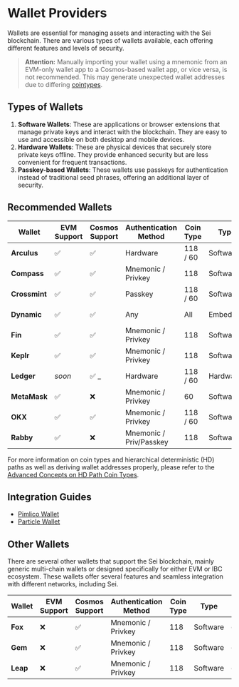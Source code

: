 
# Wallet Providers

Wallets are essential for managing assets and interacting with the Sei
blockchain. There are various types of wallets available, each offering
different features and levels of security.

> **Attention:** Manually importing your wallet using a mnemonic from an EVM-only wallet app to a Cosmos-based wallet app, or vice versa, is not recommended. This may generate unexpected wallet addresses due to differing [cointypes](https://en.bitcoin.it/wiki/BIP_0044#Coin_type).

## Types of Wallets

1. **Software Wallets**: These are applications or browser extensions that
   manage private keys and interact with the blockchain. They are easy to use
   and accessible on both desktop and mobile devices.
2. **Hardware Wallets**: These are physical devices that securely store private
   keys offline. They provide enhanced security but are less convenient for
   frequent transactions.
3. **Passkey-based Wallets**: These wallets use passkeys for authentication
   instead of traditional seed phrases, offering an additional layer of
   security.

## Recommended Wallets

| Wallet        | EVM Support | Cosmos Support | Authentication Method   | Coin Type | Type     | Mobile Support | Link                                                                                                   |
| ------------- | ----------- | -------------- | ----------------------- | --------- | -------- | -------------- | ------------------------------------------------------------------------------------------------------ |
| **Arculus**   | ✅          | ✅             | Hardware                | 118 / 60  | Software | ✅             | [Arculus](https://www.getarculus.com)                                                                  |
| **Compass**   | ✅          | ✅             | Mnemonic / Privkey      | 118       | Software | ✅             | [Compass Wallet](https://compasswallet.io)                                                             |
| **Crossmint** | ✅          | ✅             | Passkey                 | 118 / 60  | Software | ✅             | [Crossmint Wallet](https://www.crossmint.com/)                                                         |
| **Dynamic**   | ✅          | ✅             | Any                     | All       | Embedded | ✅             | [Dynamic Wallet](https://dynamic.xyz)                                                                  |
| **Fin**       | ✅          | ✅             | Mnemonic / Privkey      | 118       | Software | ❌             | [Fin Wallet](https://finwallet.com)                                                                    |
| **Keplr**     | ✅          | ✅             | Mnemonic / Privkey      | 118       | Software | ✅             | [Keplr Wallet](https://wallet.keplr.app)                                                               |
| **Ledger**    | _soon_      | ✅ \_          | Hardware                | 118 / 60  | Hardware | ❌             | [Ledger](https://compasswallet.io)                                                                     |
| **MetaMask**  | ✅          | ❌             | Mnemonic / Privkey      | 60        | Software | ✅             | [MetaMask](https://metamask.io/)                                                                       |
| **OKX**       | ✅          | ✅             | Mnemonic / Privkey      | 118 / 60  | Software | ✅             | [OKX Wallet](https://www.okx.com/web3/wallet/sei)                                                      |
| **Rabby**     | ✅          | ❌             | Mnemonic / Priv/Passkey | 118       | Software | ✅             | [Rabby Wallet](https://chromewebstore.google.com/detail/rabby-wallet/acmacodkjbdgmoleebolmdjonilkdbch) |

For more information on coin types and hierarchical deterministic (HD) paths as
well as deriving wallet addresses properly, please refer to the
[Advanced Concepts on HD Path Coin Types](/learn/accounts#hd-paths-and-coin-types).

## Integration Guides

- [Pimlico Wallet](/learn/wallet-integrations/pimlico)
- [Particle Wallet](/learn/wallet-integrations/particle)

## Other Wallets

There are several other wallets that support the Sei blockchain, mainly generic
multi-chain wallets or designed specifically for either EVM or IBC ecosystem.
These wallets offer several features and seamless integration with different
networks, including Sei.

| Wallet   | EVM Support | Cosmos Support | Authentication Method | Coin Type | Type     | Mobile Support | Link                                 |
| -------- | ----------- | -------------- | --------------------- | --------- | -------- | -------------- | ------------------------------------ |
| **Fox**  | ❌          | ✅             | Mnemonic / Privkey    | 118       | Software | ✅             | [Fox Wallet](https://foxwallet.com)  |
| **Gem**  | ❌          | ✅             | Mnemonic / Privkey    | 118       | Software | ✅             | [Gem Wallet](https://gemwallet.com)  |
| **Leap** | ❌          | ✅             | Mnemonic / Privkey    | 118       | Software | ✅             | [Leap Wallet](https://leapwallet.io) |

<AppCardsGridCategory category="wallet" />
